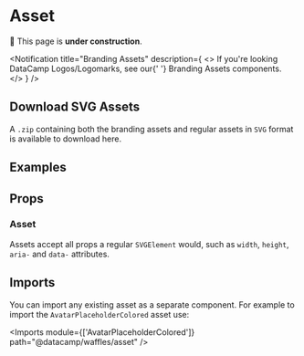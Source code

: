 


# Asset

🚧 This page is **under construction**.

<Notification
  title="Branding Assets"
  description={
    <>
      If you're looking DataCamp Logos/Logomarks, see our{' '}
      <Link href="../branding-asset">Branding Assets</Link> components.
    </>
  }
/>

## Download SVG Assets

A `.zip` containing both the <Link href="../branding-asset">branding assets</Link> and regular assets in `SVG` format is available to <Link href="../../waffles-asset-bundle.zip" download>download here</Link>.

<AllAssetTypes />

## Examples

<Example title="Basic Usage" path="asset/basic-usage">
  <BasicUsage />
</Example>

<Example title="Custom Size" path="asset/custom-size">
  <CustomSize />
</Example>

## Props

### Asset

Assets accept all props a regular `SVGElement` would, such as `width`, `height`, `aria-` and `data-` attributes.

## Imports

You can import any existing asset as a separate component. For example to import the `AvatarPlaceholderColored` asset use:

<Imports module={['AvatarPlaceholderColored']} path="@datacamp/waffles/asset" />
